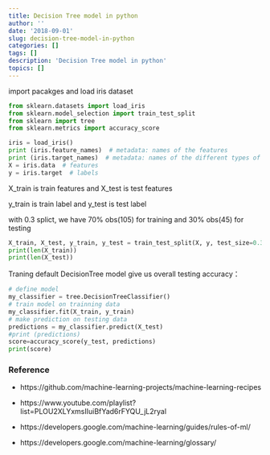 ```yaml
---
title: Decision Tree model in python
author: ''
date: '2018-09-01'
slug: decision-tree-model-in-python
categories: []
tags: []
description: 'Decision Tree model in python'
topics: []
---
```


import pacakges and load iris dataset
```python
from sklearn.datasets import load_iris
from sklearn.model_selection import train_test_split
from sklearn import tree
from sklearn.metrics import accuracy_score

iris = load_iris()
print (iris.feature_names)  # metadata: names of the features
print (iris.target_names)  # metadata: names of the different types of flowers
X = iris.data  # features
y = iris.target  # labels
```


X_train is train features and X_test is test features

y_train is train label and y_test is test label

with 0.3 splict, we have 70% obs(105) for training and 30% obs(45) for testing
```python
X_train, X_test, y_train, y_test = train_test_split(X, y, test_size=0.3)
print(len(X_train))
print(len(X_test))
```
Traning default DecisionTree model give us overall testing accuracy：
```python
# define model
my_classifier = tree.DecisionTreeClassifier()
# train model on trainning data
my_classifier.fit(X_train, y_train)
# make prediction on testing data
predictions = my_classifier.predict(X_test)
#print (predictions)
score=accuracy_score(y_test, predictions)
print(score)

```





### Reference

- https://github.com/machine-learning-projects/machine-learning-recipes

- https://www.youtube.com/playlist?list=PLOU2XLYxmsIIuiBfYad6rFYQU_jL2ryal

- https://developers.google.com/machine-learning/guides/rules-of-ml/

- https://developers.google.com/machine-learning/glossary/